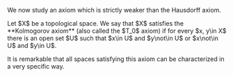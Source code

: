 

We now study an axiom which is strictly weaker than the Hausdorff axiom.

<Definition title='Kolmogorov'>
Let $X$ be a topological space. We say that $X$ satisfies the **Kolmogorov axiom** (also called the $T_0$ axiom) if for every $x, y\in X$ there is an open set $U$ such that $x\in U$ and $y\not\in U$ or $x\not\in U$ and $y\in U$.
</Definition>

It is remarkable that all spaces satisfying this axiom can be characterized in a very specific way.